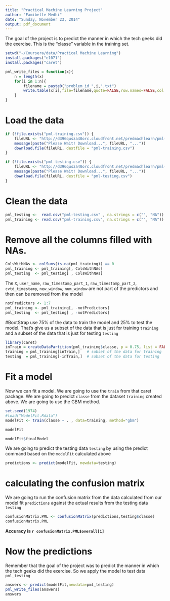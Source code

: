 ```yaml
---
title: "Practical Machine Learning Project"
author: "Famibelle Medhi"
date: "Sunday, November 23, 2014"
output: pdf_document
---
```


The goal of the project is to predict the manner in which the tech geeks did the exercise. This is the "classe" variable in the training set.

```r
setwd("~/Coursera/data/Practical Machine Learning")
install.packages("e1071")
install.packages("caret")

pml_write_files = function(x){
    n = length(x)
    for(i in 1:n){
        filename = paste0("problem_id_",i,".txt")
        write.table(x[i],file=filename,quote=FALSE,row.names=FALSE,col.names=FALSE)
    }
}
```
# Load the data

```r
if (!file.exists("pml-training.csv")) {
    fileURL <- "http://d396qusza40orc.cloudfront.net/predmachlearn/pml-training.csv"
    message(paste("Please Wait! Download...", fileURL, "..."))
    download.file(fileURL, destfile = "pml-training.csv")
}

if (!file.exists("pml-testing.csv")) {
    fileURL <- "http://d396qusza40orc.cloudfront.net/predmachlearn/pml-testing.csv"
    message(paste("Please Wait! Download...", fileURL, "..."))
    download.file(fileURL, destfile = "pml-testing.csv")
}
```

# Clean the data

```r
pml_testing <-  read.csv("pml-testing.csv" , na.strings = c("", "NA"))
pml_training <- read.csv("pml-training.csv", na.strings = c("", "NA"))
```
# Remove all the columns filled with NAs.

```r
ColsWithNAs <- colSums(is.na(pml_training)) == 0
pml_training <- pml_training[, ColsWithNAs]
pml_testing  <- pml_testing[ , ColsWithNAs]
```

The  `X`, `user_name`, `raw_timestamp_part_1`, `raw_timestamp_part_2`, `cvtd_timestamp`, `new_window`, `num_window` are not part of the predictors and then can be removed from the model

```r
notPredictors <- 1:7
pml_training <- pml_training[, -notPredictors]
pml_testing  <- pml_testing[ , -notPredictors]
```

#BootStrap
use 75% of the data to train the model and 25% to test the model. That's give us a subset of the data that is just for training `training` and a subset of the data that is just for testing `testing`
```r
library(caret)
inTrain = createDataPartition(pml_training$classe, p = 0.75, list = FALSE)
training = pml_training[inTrain,]   # subset of the data for training
testing  = pml_training[-inTrain,]  # subset of the data for testing
```

# Fit a model
Now we can fit a model. We are going to use the `train` from that caret package. We are going to predict `classe` from the dataset `training` created above. We are going to use the GBM method.
```r
set.seed(1974)
#load("ModelFit.Rdata")
modelFit <- train(classe ~ . , data=training, method="gbm")
```

```r
modelFit
```

```r
modelFit$finalModel
```

We are going to predict the testing data `testing` by using the predict command based on the `modelFit` calculated above
```r
predictions <- predict(modelFit, newdata=testing)
```

# calculating the confusion matrix
We are going to run the confusion matrix from the data calculated from our model fit `predictions` against the actual results from the testing data `testing`
```r
confusionMatrix.PML <- confusionMatrix(predictions,testing$classe)
confusionMatrix.PML
```

**Accuracy is `r confusionMatrix.PML$overall[1]`**

# Now the predictions
Remember that the goal of the project was to predict the manner in which the tech geeks did the exercise. So we apply the model to test data `pml_testing`

```r
answers <- predict(modelFit,newdata=pml_testing)
pml_write_files(answers)
answers
```